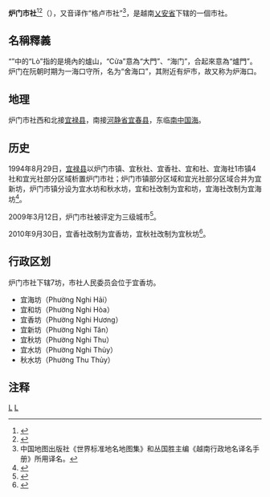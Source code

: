 {{Infobox Settlement
|name                   = 炉门市社
|settlement_type        = 市社
|official_name          = 
|other_name             = 格卢
|native_name            = {{lang|vi|Thị xã Cửa Lò}}
|nickname               = 
|motto                  = 
|image_skyline          = Trên đường Bình Minh.jpg
|imagesize              = 
|image_caption          = 
|image_flag             = 
|flag_size              = 
|image_seal             = 
|seal_size              = 
|image_shield           = 
|shield_size            = 
|image_blank_emblem     = 
|blank_emblem_size      = 
|image_map              = {{Infobox mapframe|frame-width=250|zoom=11}}
|mapsize                = 
|map_caption            = 
|image_map1             = 
|mapsize1               = 
|map_caption1           = 
|pushpin_map            = Vietnam
|pushpin_label_position = bottom
|pushpin_map_caption    = 
|pushpin_map1           = 
|pushpin_label_position1= 
|pushpin_map_caption1   = 
|subdivision_type       = 国家
|subdivision_name       = {{flag|Vietnam}}
|subdivision_type1      = [[越南行政区划|省]]
|subdivision_name1      = [[乂安省|乂安省]]
|subdivision_type2      = 行政区划
|subdivision_name2      = 7坊
|subdivision_type3      = 
|subdivision_name3      = 
|seat_type              = 
|seat                   = 
|government_type        = 
|leader_title           = 
|leader_name            = 
|leader_title1          = 
|leader_name1           = 
|established_title      = 
|established_date       = 
|area_magnitude         = 
|unit_pref              = 
|area_footnotes         = 
|area_total_km2         = 27.81
|area_land_km2          = 
|area_water_km2         = 
|area_water_percent     = 
|area_urban_km2         = 
|area_metro_km2         = 
|population_as_of       = 2018年
|population_footnotes   = 
|population_note        = 
|population_total       = 75260
|population_density_km2 = auto
|population_metro             = 
|population_density_metro_km2 = 
|population_urban             = 
|population_density_urban_km2 = 
|timezone               = [[越南标准时间|越南标准时间]]
|utc_offset             = +7
|elevation_footnotes    = 
|elevation_m            = 
|coor_type              = 
|coordinates            = 
|postal_code_type       = 
|postal_code            = 
|area_code              = 
|website                = [http://cualo.vn 炉门市社电子信息门户网站]
|footnotes              = 
}}
'''炉门市社'''<ref>{{Cite web |url=http://zh.vietnamplus.vn/%E5%9B%BD%E5%AE%B6%E4%B8%BB%E5%B8%AD%E9%99%88%E5%A4%A7%E5%85%89%E5%87%BA%E5%B8%AD2017%E5%B9%B4%E7%82%89%E9%97%A8%E6%B5%B7%E6%B4%8B%E6%97%85%E6%B8%B8%E8%8A%82%E5%BC%80%E5%B9%95%E5%BC%8F/64710.vnp |title=国家主席陈大光出席2017年炉门海洋旅游节开幕式 |access-date=2017-07-14 |archive-date=2017-11-14 |archive-url=https://web.archive.org/web/20171114042634/https://zh.vietnamplus.vn/%E5%9B%BD%E5%AE%B6%E4%B8%BB%E5%B8%AD%E9%99%88%E5%A4%A7%E5%85%89%E5%87%BA%E5%B8%AD2017%E5%B9%B4%E7%82%89%E9%97%A8%E6%B5%B7%E6%B4%8B%E6%97%85%E6%B8%B8%E8%8A%82%E5%BC%80%E5%B9%95%E5%BC%8F/64710.vnp |dead-url=no }}</ref><ref>{{Cite web |url=http://vovworld.vn/zh-CN/%E6%8E%A2%E7%B4%A2%E8%B6%8A%E5%8D%97/%E6%8E%A2%E8%AE%BF%E4%B9%89%E5%AE%89%E7%9C%81%E4%BB%A4%E4%BA%BA%E7%A5%9E%E5%BE%80%E7%9A%84%E5%BA%A6%E5%81%87%E8%83%9C%E5%9C%B0%E7%82%89%E9%97%A8-546814.vov |title=探访义安省令人神往的度假胜地——炉门 |access-date=2017-07-14 |archive-date=2017-11-13 |archive-url=https://web.archive.org/web/20171113221452/http://vovworld.vn/zh-CN/%E6%8E%A2%E7%B4%A2%E8%B6%8A%E5%8D%97/%E6%8E%A2%E8%AE%BF%E4%B9%89%E5%AE%89%E7%9C%81%E4%BB%A4%E4%BA%BA%E7%A5%9E%E5%BE%80%E7%9A%84%E5%BA%A6%E5%81%87%E8%83%9C%E5%9C%B0%E7%82%89%E9%97%A8-546814.vov |dead-url=no }}</ref>（{{vie|v='''Thị Xã Cửa Lò'''|hn=市社𨷶爐}}），又音译作“格卢市社”<ref>中国地图出版社《世界标准地名地图集》和丛国胜主编《越南行政地名译名手册》所用译名。</ref>，是越南[[乂安省|乂安省]]下辖的一個市社。

==名稱釋義==
“{{lang|vi|Cửa Lò}}”中的“Lò”指的是境內的爐山，“Cửa”意為“大門”、“海门”，合起來意為“爐門”。炉门在阮朝时期为一海口守所，名为“舍海口”，其附近有炉市，故又称为炉海口。

==地理==
炉门市社西和北接[[宜禄县|宜禄县]]，南接[[河静省|河静省]][[宜春县_(越南)|宜春县]]，东临[[南中国海|南中国海]]。

==历史==
1994年8月29日，[[宜禄县|宜禄县]]以炉门市镇、宜秋社、宜香社、宜和社、宜海社1市镇4社和宜光社部分区域析置炉门市社；炉门市镇部分区域和宜光社部分区域合并为宜新坊，炉门市镇分设为宜水坊和秋水坊，宜和社改制为宜和坊，宜海社改制为宜海坊<ref>{{Cite web |url=https://thuvienphapluat.vn/van-ban/Bat-dong-san/Nghi-dinh-113-CP-thanh-lap-thi-xa-Cua-Lo-thuoc-tinh-Nghe-An-38857.aspx |title=Nghị định 113-CP năm 1994 về việc thành lập thị xã Cửa Lò thuộc tỉnh Nghệ An |access-date=2020-04-03 |archive-date=2021-01-25 |archive-url=https://web.archive.org/web/20210125041923/https://thuvienphapluat.vn/van-ban/Bat-dong-san/Nghi-dinh-113-CP-thanh-lap-thi-xa-Cua-Lo-thuoc-tinh-Nghe-An-38857.aspx |dead-url=no }}</ref>。

2009年3月12日，炉门市社被评定为三级城市<ref>{{Cite web |url=http://cualo.vn/quyet-dinh-ve-viec-cong-nhan-thi-xa-cua-lo-tinh-nghe-an-la-do-thi-loai-iii/ |title=Quyết định Về việc công nhận thị xã Cửa Lò, Tỉnh Nghệ An là đô thị loại III |access-date=2020-04-03 |archive-date=2020-08-18 |archive-url=https://web.archive.org/web/20200818184714/http://cualo.vn/quyet-dinh-ve-viec-cong-nhan-thi-xa-cua-lo-tinh-nghe-an-la-do-thi-loai-iii/ |dead-url=no }}</ref>。

2010年9月30日，宜香社改制为宜香坊，宜秋社改制为宜秋坊<ref>{{Cite web |url=https://thuvienphapluat.vn/van-ban/Bo-may-hanh-chinh/Nghi-quyet-38-NQ-CP-thanh-lap-cac-phuong-Nghi-Huong-Nghi-Thu-112608.aspx |title=Nghị quyết 38/NQ-CP năm 2010 thành lập các phường: Nghi Hương, Nghi Thu thuộc thị xã Cửa Lò, tỉnh Nghệ An do Chính phủ ban hành |access-date=2020-04-03 |archive-date=2020-07-04 |archive-url=https://web.archive.org/web/20200704041208/https://thuvienphapluat.vn/van-ban/Bo-may-hanh-chinh/Nghi-quyet-38-NQ-CP-thanh-lap-cac-phuong-Nghi-Huong-Nghi-Thu-112608.aspx |dead-url=no }}</ref>。

==行政区划==
炉门市社下辖7坊，市社人民委员会位于宜香坊。
*宜海坊（Phường Nghi Hải）
*宜和坊（Phường Nghi Hòa）
*宜香坊（Phường Nghi Hương）
*宜新坊（Phường Nghi Tân）
*宜秋坊（Phường Nghi Thu）
*宜水坊（Phường Nghi Thủy）
*秋水坊（Phường Thu Thủy）

==注释==
{{reflist}}

{{乂安省行政区划}}
{{越南北中部之县市镇区域划分}}

[[Category:越南市社|L]]
[[Category:乂安省|L]]
